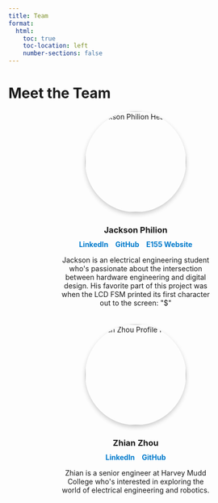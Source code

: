 ```yaml
---
title: Team
format:
  html:
    toc: true
    toc-location: left
    number-sections: false
---
```

# Meet the Team

```{=html}
<style>
.team-container {
  display: flex;
  flex-wrap: wrap;
  justify-content: space-around;
  gap: 20px;
}

.team-member {
  display: flex;
  flex-direction: column;
  align-items: center;
  text-align: center;
  max-width: 300px;
}

.headshot img {
  border-radius: 50%;
  width: 200px;
  height: 200px;
  margin-bottom: 15px;
  box-shadow: 0 4px 8px rgba(0, 0, 0, 0.2);
}

.bio h3 {
  margin: 10px 0;
}

.social-links a {
  margin: 5px;
  text-decoration: none;
  color: #007acc;
  font-weight: bold;
}

.social-links a:hover {
  text-decoration: underline;
}
</style>
<div class="team-container">


  <!-- Jackson Philion, Member 1 -->
  <div class="team-member">
    <div class="headshot">
      <img src="images/jacksonProfile.jpeg" alt="Jackson Philion Headshot">
    </div>
    <div class="bio">
      <h3>Jackson Philion</h3>
      <div class="social-links">
        <a href="https://www.linkedin.com/in/jacksonphilion/">LinkedIn</a>
        <a href="https://github.com/jacksonphilion/">GitHub</a>
        <a href="https://jacksonphilion.github.io/hmc-e155-portfolio/">E155 Website</a>
      </div>
      <p>Jackson is an electrical engineering student who's passionate about the intersection between hardware engineering and digital design. His favorite part of this project was when the LCD FSM printed its first character out to the screen: "$"</p>
    </div>
  </div>


  <!-- Zhian Zhou, Member 2 -->
  <div class="team-member">
    <div class="headshot">
      <img src="images/zhianProfile.png" alt="Zhian Zhou Profile Picture">
    </div>
    <div class="bio">
      <h3>Zhian Zhou</h3>
      <div class="social-links">
        <a href="https://www.linkedin.com/in/zhian-zhou-14ba8b325/">LinkedIn</a>
        <a href="https://github.com/ZhianZ">GitHub</a>
      </div>
      <p>Zhian is a senior engineer at Harvey Mudd College who's interested in exploring the world of electrical engineering and robotics.</p>
    </div>
  </div>


</div>
```